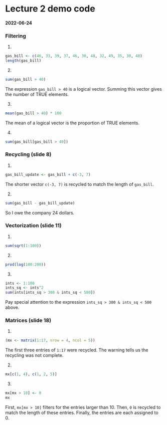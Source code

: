 # Lecture 2 demo code

#### 2022-06-24

### Filtering

1.  

```r
gas_bill <- c(46, 33, 39, 37, 46, 30, 48, 32, 49, 35, 30, 48)
length(gas_bill)
```

2.  

```r
sum(gas_bill > 40)
```

The expression `gas_bill > 40` is a logical vector. Summing this vector
gives the number of TRUE elements.

3.  

```r
mean(gas_bill > 40) * 100
```

The mean of a logical vector is the proportion of TRUE elements.

4.  

```r
sum(gas_bill[gas_bill > 40])
```

### Recycling (slide 8)

1.  

```r
gas_bill_update <- gas_bill + c(-3, 7)
```

The shorter vector `c(-3, 7)` is recycled to match the length of
`gas_bill`.

2.  

```r
sum(gas_bill - gas_bill_update)
```

So I owe the company 24 dollars.

### Vectorization (slide 11)

1.  

```r
sum(sqrt(1:100))
```

2.  

```r
prod(log(100:200))
```

3.  

```r
ints <- 1:100
ints_sq <- ints^2
sum(ints[ints_sq > 300 & ints_sq < 500])
```

Pay special attention to the expression `ints_sq > 300 & ints_sq < 500`
above.

### Matrices (slide 18)

1.  

```r
(mx <- matrix(1:17, nrow = 4, ncol = 5))
```

The first three entries of `1:17` were recycled. The warning tells us
the recycling was not complete.

2.  

```r
mx[c(1, 4), c(1, 2, 5)]
```

3.  

```r
mx[mx > 10] <- 0
mx
```

First, `mx[mx > 10]` filters for the entries larger than 10. Then, `0`
is recycled to match the length of these entries. Finally, the entries
are each assigned to 0.
